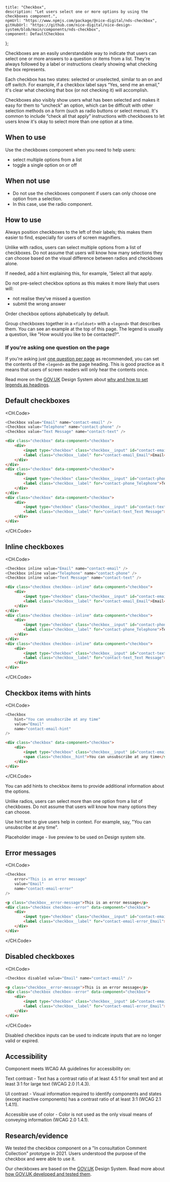 
	title: "Checkbox",
	description: "Let users select one or more options by using the checkboxes component.",
	npmUrl: "https://www.npmjs.com/package/@nice-digital/nds-checkbox",
	gitHubUrl: "https://github.com/nice-digital/nice-design-system/blob/main/components/nds-checkbox",
	component: DefaultCheckbox
};

Checkboxes are an easily understandable way to indicate that users can select one or more answers to a question or items from a list. They're always followed by a label or instructions clearly showing what checking the box represents.

Each checkbox has two states: selected or unselected, similar to an on and off switch. For example, if a checkbox label says “Yes, send me an email,” it's clear what checking that box (or not checking it) will accomplish.

Checkboxes also visibly show users what has been selected and makes it easy for them to “uncheck” an option, which can be difficult with other selection methods on a form (such as radio buttons or select menus). It's common to include “check all that apply” instructions with checkboxes to let users know it's okay to select more than one option at a time.

## When to use

Use the checkboxes component when you need to help users:

-   select multiple options from a list
-   toggle a single option on or off

## When not use

-   Do not use the checkboxes component if users can only choose one option from a selection.
-   In this case, use the radio component.

## How to use

Always position checkboxes to the left of their labels; this makes them easier to find, especially for users of screen magnifiers.

Unlike with radios, users can select multiple options from a list of checkboxes. Do not assume that users will know how many selections they can choose based on the visual difference between radios and checkboxes alone.

If needed, add a hint explaining this, for example, 'Select all that apply.

Do not pre-select checkbox options as this makes it more likely that users will:

-   not realise they've missed a question
-   submit the wrong answer

Order checkbox options alphabetically by default.

Group checkboxes together in a `<fieldset>` with a `<legend>` that describes them. You can see an example at the top of this page. The legend is usually a question, like "How would you like to be contacted?".

### If you're asking one question on the page

If you're asking just [one question per page](https://design-system.service.gov.uk/patterns/question-pages/#start-by-asking-one-question-per-page) as recommended, you can set the contents of the `<legend>` as the page heading. This is good practice as it means that users of screen readers will only hear the contents once.

Read more on the [GOV.UK](http://GOV.UK) Design System about [why and how to set legends as headings](https://design-system.service.gov.uk/get-started/labels-legends-headings/).

## Default checkboxes

<Example>
<DefaultExampleCheckbox />

<CH.Code>
```js React
<Checkbox value="Email" name="contact-email" />
<Checkbox value="Telephone" name="contact-phone" />
<Checkbox value="Text Message" name="contact-text" />
```
```html HTML
<div class="checkbox" data-component="checkbox">
	<div>
		<input type="checkbox" class="checkbox__input" id="contact-email_Email" name="contact-email" value="Email">
		<label class="checkbox__label" for="contact-email_Email">Email</label>
	</div>
</div>
<div class="checkbox" data-component="checkbox">
	<div>
		<input type="checkbox" class="checkbox__input" id="contact-phone_Telephone" name="contact-phone" value="Telephone">
		<label class="checkbox__label" for="contact-phone_Telephone">Telephone</label>
	</div>
</div>
<div class="checkbox" data-component="checkbox">
	<div>
		<input type="checkbox" class="checkbox__input" id="contact-text_Text Message" name="contact-text" value="Text Message">
		<label class="checkbox__label" for="contact-text_Text Message">Text Message</label>
	</div>
</div>
```
</CH.Code>
</Example>

## Inline checkboxes

<Example>
<InlineCheckbox />

<CH.Code>
```js React
<Checkbox inline value="Email" name="contact-email" />
<Checkbox inline value="Telephone" name="contact-phone" />
<Checkbox inline value="Text Message" name="contact-text" />
```
```html HTML
<div class="checkbox checkbox--inline" data-component="checkbox">
	<div>
		<input type="checkbox" class="checkbox__input" id="contact-email_Email" name="contact-email" value="Email">
		<label class="checkbox__label" for="contact-email_Email">Email</label>
	</div>
</div>
<div class="checkbox checkbox--inline" data-component="checkbox">
	<div>
		<input type="checkbox" class="checkbox__input" id="contact-phone_Telephone" name="contact-phone" value="Telephone">
		<label class="checkbox__label" for="contact-phone_Telephone">Telephone</label>
	</div>
</div>
<div class="checkbox checkbox--inline" data-component="checkbox">
	<div>
		<input type="checkbox" class="checkbox__input" id="contact-text_Text Message" name="contact-text" value="Text Message">
		<label class="checkbox__label" for="contact-text_Text Message">Text Message</label>
	</div>
</div>
```
</CH.Code>
</Example>

## Checkbox items with hints

<Example>
<HintCheckbox />

<CH.Code>
```js React
<Checkbox
	hint="You can unsubscribe at any time"
	value="Email"
	name="contact-email-hint"
/>
```
```html HTML
<div class="checkbox" data-component="checkbox">
	<div>
		<input type="checkbox" class="checkbox__input" id="contact-email-hint_Email" name="contact-email-hint" value="Email"><label class="checkbox__label" for="contact-email-hint_Email">Email</label>
		<span class="checkbox__hint">You can unsubscribe at any time</span>
	</div>
</div>
```
</CH.Code>
</Example>

You can add hints to checkbox items to provide additional information about the options.

Unlike radios, users can select more than one option from a list of checkboxes. Do not assume that users will know how many options they can choose.

Use hint text to give users help in context. For example, say, "You can unsubscribe at any time".

Placeholder image - live preview to be used on Design system site.

## Error messages

<Example>
<ErrorCheckbox />

<CH.Code>
```js React
<Checkbox
	error="This is an error message"
	value="Email"
	name="contact-email-error"
/>
```
```html HTML
<p class="checkbox__error-message">This is an error message</p>
<div class="checkbox checkbox--error" data-component="checkbox">
	<div>
		<input type="checkbox" class="checkbox__input" id="contact-email-error_Email" name="contact-email-error" value="Email">
		<label class="checkbox__label" for="contact-email-error_Email">Email</label>
	</div>
</div>
```
</CH.Code>
</Example>

## Disabled checkboxes

<Example>
<DisabledCheckbox />

<CH.Code>
```js React
<Checkbox disabled value="Email" name="contact-email" />
```
```html HTML
<p class="checkbox__error-message">This is an error message</p>
<div class="checkbox checkbox--error" data-component="checkbox">
	<div>
		<input type="checkbox" class="checkbox__input" id="contact-email-error_Email" name="contact-email-error" value="Email">
		<label class="checkbox__label" for="contact-email-error_Email">Email</label>
	</div>
</div>
```
</CH.Code>
</Example>

Disabled checkbox inputs can be used to indicate inputs that are no longer valid or expired.

## Accessibility

Component meets WCAG AA guidelines for accessibility on:

Text contrast - Text has a contrast ratio of at least 4.5:1 for small text and at least 3:1 for large text (WCAG 2.0 )1.4.3).

UI contrast - Visual information required to identify components and states (except inactive components) has a contrast ratio of at least 3:1 (WCAG 2.1 1.4.11).

Accessible use of color - Color is not used as the only visual means of conveying information (WCAG 2.0 1.4.1).

## Research/evidence

We tested the checkbox component on a "In consultation Comment Collection" prototype in 2021. Users understood the purpose of the checkbox and were able to use it.

Our checkboxes are based on the [GOV.UK](http://GOV.UK) Design System. Read more about [how GOV.UK developed and tested them](https://designnotes.blog.gov.uk/2016/11/30/weve-updated-the-radios-and-checkboxes-on-gov-uk/).

